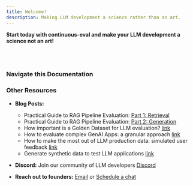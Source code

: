 ```yaml
---
title: Welcome!
description: Making LLM development a science rather than an art.
---
```


**Start today with continuous-eval and make your LLM development a science not an art!**


<br></br>

<CardGrid>
  <LinkCard
    title="🚀 Getting Started"
    description="Install the package and learn how to get started quickly."
    href="v0.3/getting-started/introduction/"
  />
</CardGrid>

### Navigate this Documentation

<CardGrid>
  <LinkCard
  title="🚰 Pipeline"
  description="Define your GenAI application pipeline and run evaluation over a tailored dataset."
  href="v0.3/pipeline/pipeline/"
  />
  <LinkCard
    title="📊 Metrics"
    description="Explore the available metrics and learn how to combine multiple metrics effectively."
    href="v0.3/metrics/overview/"
  />
  <LinkCard
    title="🔍 Datasets"
    description="Explore sample datasets and try generating a synthetic evaluation dataset from documents."
    href="v0.3/dataset/example_datasets/"
  />
  <LinkCard
    title="💡 Examples"
    description="Discover code snippets and examples to help you understand and implement different evaluation pipelines."
    href="v0.3/examples/basics/0_single_metric/"
  />
</CardGrid>

### Other Resources

- **Blog Posts:**
  * Practical Guide to RAG Pipeline Evaluation: [Part 1: Retrieval](https://medium.com/relari/a-practical-guide-to-rag-pipeline-evaluation-part-1-27a472b09893)
  * Practical Guide to RAG Pipeline Evaluation: [Part 2: Generation](https://medium.com/relari/a-practical-guide-to-rag-evaluation-part-2-generation-c79b1bde0f5d)
  * How important is a Golden Dataset for LLM evaluation?
 [link](https://medium.com/relari/how-important-is-a-golden-dataset-for-llm-pipeline-evaluation-4ef6deb14dc5)
  * How to evaluate complex GenAI Apps: a granular approach
 [link](https://medium.com/relari/how-to-evaluate-complex-genai-apps-a-granular-approach-0ab929d5b3e2)
  * How to make the most out of LLM production data: simulated user feedback
 [link](https://medium.com/towards-data-science/how-to-make-the-most-out-of-llm-production-data-simulated-user-feedback-843c444febc7)
  * Generate synthetic data to test LLM applications
 [link](https://medium.com/relari/generate-synthetic-data-to-test-llm-applications-4bffeb51b80e)

- **Discord:** Join our community of LLM developers [Discord](https://discord.gg/GJnM8SRsHr)
- **Reach out to founders:** [Email](mailto:founders@relari.ai) or [Schedule a chat](https://cal.com/pasquale/continuous-eval)
